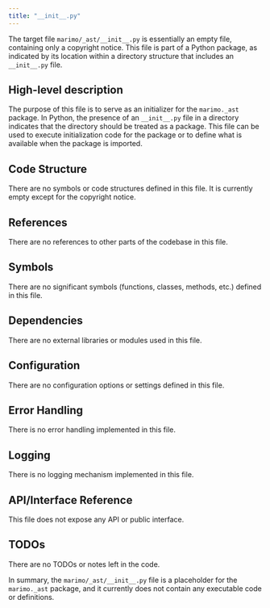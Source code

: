 ```yaml
---
title: "__init__.py"
---
```


The target file `marimo/_ast/__init__.py` is essentially an empty file, containing only a copyright notice. This file is part of a Python package, as indicated by its location within a directory structure that includes an `__init__.py` file. 

## High-level description
The purpose of this file is to serve as an initializer for the `marimo._ast` package. In Python, the presence of an `__init__.py` file in a directory indicates that the directory should be treated as a package. This file can be used to execute initialization code for the package or to define what is available when the package is imported.

## Code Structure
There are no symbols or code structures defined in this file. It is currently empty except for the copyright notice.

## References
There are no references to other parts of the codebase in this file.

## Symbols
There are no significant symbols (functions, classes, methods, etc.) defined in this file.

## Dependencies
There are no external libraries or modules used in this file.

## Configuration
There are no configuration options or settings defined in this file.

## Error Handling
There is no error handling implemented in this file.

## Logging
There is no logging mechanism implemented in this file.

## API/Interface Reference
This file does not expose any API or public interface.

## TODOs
There are no TODOs or notes left in the code. 

In summary, the `marimo/_ast/__init__.py` file is a placeholder for the `marimo._ast` package, and it currently does not contain any executable code or definitions.